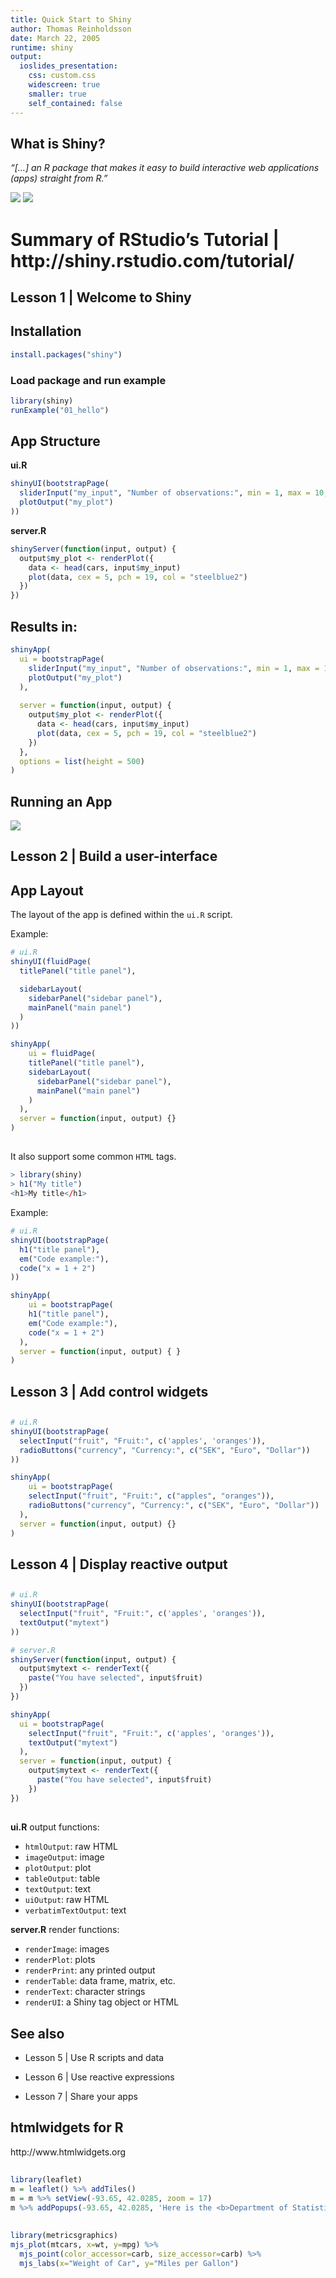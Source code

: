 ```yaml
---
title: Quick Start to Shiny
author: Thomas Reinholdsson
date: March 22, 2005
runtime: shiny
output:
  ioslides_presentation:
    css: custom.css
    widescreen: true
    smaller: true
    self_contained: false
---
```


## What is Shiny?

*"[...] an R package that makes it easy to build interactive web applications (apps) straight from R."*

<div class="columns-2">

![](http://shiny.rstudio.com/gallery/images/thumbnails/bus-dashboard.png)
![](http://shiny.rstudio.com/gallery/images/thumbnails/kmeans-example.png)

</div>

# Summary of RStudio's Tutorial | http://shiny.rstudio.com/tutorial/

## Lesson 1 | Welcome to Shiny

## Installation

```r
install.packages("shiny")
```

### Load package and run example

```r
library(shiny)
runExample("01_hello")
```

## App Structure

**ui.R**

```r
shinyUI(bootstrapPage(
  sliderInput("my_input", "Number of observations:", min = 1, max = 10, value = 1),
  plotOutput("my_plot")
))
```

**server.R**

```r
shinyServer(function(input, output) {
  output$my_plot <- renderPlot({
    data <- head(cars, input$my_input)
    plot(data, cex = 5, pch = 19, col = "steelblue2")
  })
})
```

## Results in:

```r
shinyApp(
  ui = bootstrapPage(
    sliderInput("my_input", "Number of observations:", min = 1, max = 10, value = 1),
    plotOutput("my_plot")
  ),
  
  server = function(input, output) {
    output$my_plot <- renderPlot({
      data <- head(cars, input$my_input)
      plot(data, cex = 5, pch = 19, col = "steelblue2")
    })
  },
  options = list(height = 500)
)
```


## Running an App

![](http://shiny.rstudio.com/tutorial/lesson1/images/run-app.png)

## Lesson 2 | Build a user-interface

## App Layout

The layout of the app is defined within the `ui.R` script.

Example:

```r
# ui.R
shinyUI(fluidPage(
  titlePanel("title panel"),

  sidebarLayout(
    sidebarPanel("sidebar panel"),
    mainPanel("main panel")
  )
))
```

```r
shinyApp(
    ui = fluidPage(
    titlePanel("title panel"),
    sidebarLayout(
      sidebarPanel("sidebar panel"),
      mainPanel("main panel")
    )
  ),
  server = function(input, output) {}
)
```

## 

It also support some common `HTML` tags.

```r
> library(shiny)
> h1("My title")
<h1>My title</h1>
```

Example:

```r
# ui.R
shinyUI(bootstrapPage(
  h1("title panel"),
  em("Code example:"),
  code("x = 1 + 2")
))
```

```r
shinyApp(
    ui = bootstrapPage(
    h1("title panel"),
    em("Code example:"),
    code("x = 1 + 2")
  ),
  server = function(input, output) { }
)
```

## Lesson 3 | Add control widgets

##

```r
# ui.R
shinyUI(bootstrapPage(
  selectInput("fruit", "Fruit:", c('apples', 'oranges')),
  radioButtons("currency", "Currency:", c("SEK", "Euro", "Dollar"))
))
```

```r
shinyApp(
    ui = bootstrapPage(
    selectInput("fruit", "Fruit:", c("apples", "oranges")),
    radioButtons("currency", "Currency:", c("SEK", "Euro", "Dollar"))
  ),
  server = function(input, output) {}
)
```

## Lesson 4 | Display reactive output

##

```r
# ui.R
shinyUI(bootstrapPage(
  selectInput("fruit", "Fruit:", c('apples', 'oranges')),
  textOutput("mytext")
))

# server.R
shinyServer(function(input, output) {
  output$mytext <- renderText({ 
    paste("You have selected", input$fruit)
  })
})
```

```r
shinyApp(
  ui = bootstrapPage(
    selectInput("fruit", "Fruit:", c('apples', 'oranges')),
    textOutput("mytext")
  ),
  server = function(input, output) {
    output$mytext <- renderText({ 
      paste("You have selected", input$fruit)
    })
})
```

##

<div class="columns-2">

**ui.R** output functions:

- `htmlOutput`: raw HTML
- `imageOutput`: image
- `plotOutput`: plot
- `tableOutput`: table
- `textOutput`: text
- `uiOutput`: raw HTML
- `verbatimTextOutput`: text

**server.R** render functions:

- `renderImage`: images
- `renderPlot`: plots
- `renderPrint`: any printed output
- `renderTable`: data frame, matrix, etc.
- `renderText`: character strings
- `renderUI`: a Shiny tag object or HTML

</div>

## See also

- Lesson 5 | Use R scripts and data

- Lesson 6 | Use reactive expressions

- Lesson 7 | Share your apps

## htmlwidgets for R

http://www.htmlwidgets.org

##

```r
library(leaflet)
m = leaflet() %>% addTiles()
m = m %>% setView(-93.65, 42.0285, zoom = 17)
m %>% addPopups(-93.65, 42.0285, 'Here is the <b>Department of Statistics</b>, ISU')
```

##

```r
library(metricsgraphics)
mjs_plot(mtcars, x=wt, y=mpg) %>%
  mjs_point(color_accessor=carb, size_accessor=carb) %>%
  mjs_labs(x="Weight of Car", y="Miles per Gallon")
```
